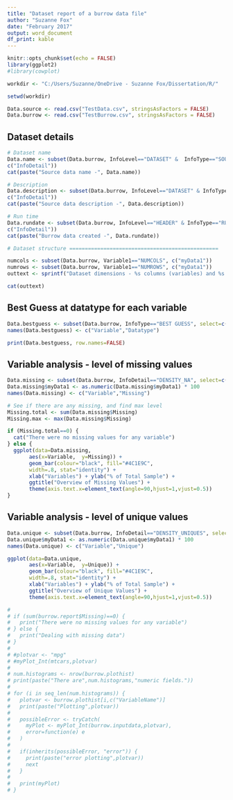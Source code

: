 ```yaml
---
title: "Dataset report of a burrow data file"
author: "Suzanne Fox"
date: "February 2017"
output: word_document
df_print: kable
---
```


```r

knitr::opts_chunk$set(echo = FALSE)
library(ggplot2)
#library(cowplot)

workdir <- "C:/Users/Suzanne/OneDrive - Suzanne Fox/Dissertation/R/"

setwd(workdir)

Data.source <- read.csv("TestData.csv", stringsAsFactors = FALSE)
Data.burrow <- read.csv("TestBurrow.csv", stringsAsFactors = FALSE)

```

## Dataset details


```r
# Dataset name
Data.name <- subset(Data.burrow, InfoLevel=="DATASET" &  InfoType=="SOURCEDATA",
c("InfoDetail"))
cat(paste("Source data name -", Data.name))

# Description
Data.description <- subset(Data.burrow, InfoLevel=="DATASET" & InfoType=="SOURCE",
c("InfoDetail"))
cat(paste("Source data description -", Data.description))

# Run time
Data.rundate <- subset(Data.burrow, InfoLevel=="HEADER" & InfoType=="RUN DATE",
c("InfoDetail"))
cat(paste("Burrow data created -", Data.rundate))

# Dataset structure ================================================

numcols <- subset(Data.burrow, Variable1=="NUMCOLS", c("myData1"))
numrows <- subset(Data.burrow, Variable1=="NUMROWS", c("myData1"))
outtext <- sprintf("Dataset dimensions - %s columns (variables) and %s rows (cases)",numcols, numrows)

cat(outtext)
```

## Best Guess at datatype for each variable


```r
Data.bestguess <- subset(Data.burrow, InfoType=="BEST GUESS", select=c("Variable1","myData1"))
names(Data.bestguess) <- c("Variable","Datatype")

print(Data.bestguess, row.names=FALSE)

```

## Variable analysis - level of missing values


```r
Data.missing <- subset(Data.burrow, InfoDetail=="DENSITY_NA", select=c("Variable1","myData1"))
Data.missing$myData1 <- as.numeric(Data.missing$myData1) * 100
names(Data.missing) <- c("Variable","Missing")

# See if there are any missing, and find max level
Missing.total <- sum(Data.missing$Missing)
Missing.max <- max(Data.missing$Missing)

if (Missing.total==0) {
  cat("There were no missing values for any variable")
} else {
  ggplot(data=Data.missing, 
       aes(x=Variable,  y=Missing)) +
       geom_bar(colour="black", fill="#4C1E9C",
       width=.8, stat="identity") +
       xlab("Variables") + ylab("% of Total Sample") +
       ggtitle("Overview of Missing Values") +
       theme(axis.text.x=element_text(angle=90,hjust=1,vjust=0.5))
}

```

## Variable analysis - level of unique values


```r
Data.unique <- subset(Data.burrow, InfoDetail=="DENSITY_UNIQUES", select=c("Variable1","myData1"))
Data.unique$myData1 <- as.numeric(Data.unique$myData1) * 100
names(Data.unique) <- c("Variable","Unique")

ggplot(data=Data.unique, 
       aes(x=Variable,  y=Unique)) +
       geom_bar(colour="black", fill="#4C1E9C",
       width=.8, stat="identity") +
       xlab("Variables") + ylab("% of Total Sample") +
       ggtitle("Overview of Unique Values") +
       theme(axis.text.x=element_text(angle=90,hjust=1,vjust=0.5))

```

```r

# 
# if (sum(burrow.report$Missing)==0) {
#   print("There were no missing values for any variable")
# } else {
#   print("Dealing with missing data")
# }
# 
# #plotvar <- "mpg"
# #myPlot_Int(mtcars,plotvar)
# 
# num.histograms <- nrow(burrow.plothist)
# print(paste("There are",num.histograms,"numeric fields."))
# 
# for (i in seq_len(num.histograms)) {
#   plotvar <- burrow.plothist[i,c("VariableName")]
#   print(paste("Plotting",plotvar))
# 
#   possibleError <- tryCatch(
#     myPlot <- myPlot_Int(burrow.inputdata,plotvar),
#     error=function(e) e
#   )
# 
#   if(inherits(possibleError, "error")) {
#     print(paste("error plotting",plotvar))
#     next
#   }
# 
#   print(myPlot)
# }

```